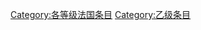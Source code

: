 {{empty category}}
{{Articles by Quality|topic=法国|project=法国|format=TOC}}

{{catmore1|[[Wikipedia:法国專題|Wikipedia:法国專題]]}}
[[Category:各等级法国条目|Category:各等级法国条目]]
[[Category:乙级条目|Category:乙级条目]]